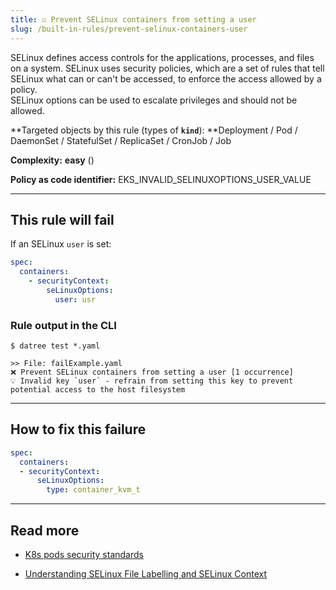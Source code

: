 ```yaml
---
title: ☑️ Prevent SELinux containers from setting a user
slug: /built-in-rules/prevent-selinux-containers-user
---
```


SELinux defines access controls for the applications, processes, and files on a system. SELinux uses security policies, which are a set of rules that tell SELinux what can or can't be accessed, to enforce the access allowed by a policy.  
SELinux options can be used to escalate privileges and should not be allowed.

**Targeted objects by this rule (types of **`kind`**): **Deployment / Pod / DaemonSet / StatefulSet / ReplicaSet / CronJob / Job

**Complexity:** **easy** (<Complexity/>)

**Policy as code identifier:** EKS_INVALID_SELINUXOPTIONS_USER_VALUE

---

## This rule will fail

If an SELinux `user` is set:

```yaml
spec:
  containers:
    - securityContext:
        seLinuxOptions:
          user: usr
```

### Rule output in the CLI

```terminal
$ datree test *.yaml

>> File: failExample.yaml
❌ Prevent SELinux containers from setting a user [1 occurrence]
💡 Invalid key `user` - refrain from setting this key to prevent potential access to the host filesystem
```

---

## How to fix this failure

```yaml
spec:
  containers:
  - securityContext:
      seLinuxOptions:
        type: container_kvm_t
```

---

## Read more

- [K8s pods security standards](https://kubernetes.io/docs/concepts/security/pod-security-standards/)

- [Understanding SELinux File Labelling and SELinux Context](https://www.thegeekdiary.com/understanding-selinux-file-labelling-and-selinux-context/)